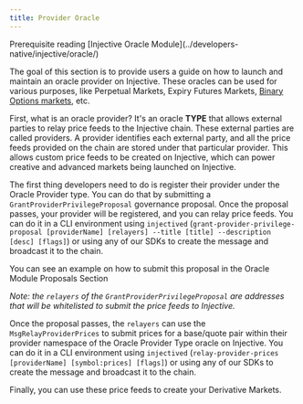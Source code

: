 ```yaml
---
title: Provider Oracle
---
```


<Callout icon="info" color="#07C1FF" iconType="regular">
Prerequisite reading [Injective Oracle Module](../developers-native/injective/oracle/)
</Callout>

The goal of this section is to provide users a guide on how to launch and maintain an oracle provider on Injective. These oracles can be used for various purposes, like Perpetual Markets, Expiry Futures Markets, [Binary Options markets](../developers-native/injective/exchange/02_binary_options_markets.md), etc.

First, what is an oracle provider? It's an oracle **TYPE** that allows external parties to relay price feeds to the Injective chain. These external parties are called providers. A provider identifies each external party, and all the price feeds provided on the chain are stored under that particular provider. This allows custom price feeds to be created on Injective, which can power creative and advanced markets being launched on Injective.

The first thing developers need to do is register their provider under the Oracle Provider type. You can do that by submitting a `GrantProviderPrivilegeProposal` governance proposal. Once the proposal passes, your provider will be registered, and you can relay price feeds. You can do it in a CLI environment using `injectived` (`grant-provider-privilege-proposal [providerName] [relayers] --title [title] --description [desc] [flags]`) or using any of our SDKs to create the message and broadcast it to the chain.

<Callout icon="info" color="#07C1FF" iconType="regular">
You can see an example on how to submit this proposal in the Oracle Module Proposals Section
</Callout>

_Note: the `relayers` of the `GrantProviderPrivilegeProposal` are addresses that will be whitelisted to submit the price feeds to Injective._

Once the proposal passes, the `relayers` can use the `MsgRelayProviderPrices` to submit prices for a base/quote pair within their provider namespace of the Oracle Provider Type oracle on Injective. You can do it in a CLI environment using `injectived` (`relay-provider-prices [providerName] [symbol:prices] [flags]`) or using any of our SDKs to create the message and broadcast it to the chain.

Finally, you can use these price feeds to create your Derivative Markets.
